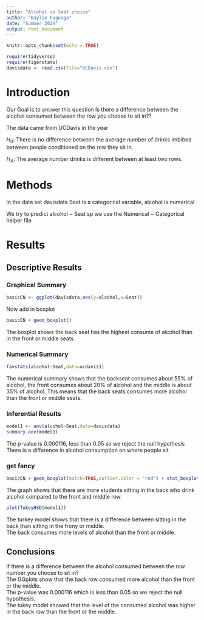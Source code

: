 ```yaml
---
title: "Alcohol vs Seat choice"
author: "Kaylie Fagoaga"
date: "Summer 2024"
output: html_document
---
```


```r
knitr::opts_chunk$set(echo = TRUE)
```

```r
require(tidyverse)
require(tigerstats)
davisdata <- read.csv(file="UCDavis.csv")
```

# Introduction
 Our Goal is to answer this question Is there a difference between the alcohol consumed between the row you choose to sit in??
 
 The data came from UCDavis in the year 
 
 $H_0$: There is no difference between the average number of drinks imbibed between people conditioned on the row they sit in.

$H_A$: The average number drinks is different between at least two rows.

# Methods

In the data set davisdata Seat is a categorical variable, alcohol is numerical

We try to predict alcohol ~ Seat sp we use the Numerical ~ Categorical helper file

# Results

## Descriptive Results 

### Graphical Summary 

```r
basicCN <- ggplot(davisdata,aes(y=alcohol,x=Seat))
```
Now add in boxplot

```r
basicCN + geom_boxplot()
```

The boxplot shows the back seat has the highest consume of alcohol than in the front or middle seats 


### Numerical Summary 

```r
favstats(alcohol~Seat,data=ucdavis1)
```

The numerical summary shows that the backseat consumes about 55% of alcohol, the front consumes about 20% of alcohol and the middle is about 35% of alcohol. This means that the back seats consumes more alcohol than the front or middle seats.  


### Inferential Results 

```r
model1 <- aov(alcohol~Seat,data=davisdata)
summary.aov(model1)
```

The p-value is 0.000116, less than 0.05 so we reject the null hypothesis 
There is a difference in alcohol consumption on where people sit


### get fancy 
```r
basicCN + geom_boxplot(notch=TRUE,outlier.color = "red") + stat_boxplot(geom ='errorbar') + labs(title="Fancy notch boxplot \n with 2 lines")
```
 
The graph shows that there are more students sitting in the back who drink alcohol compared to the front and middle row.  


```r
plot(TukeyHSD(model1))
```

The turkey model shows that there is a difference between sitting in the back than sitting in the frony or middle.    
The back consumes more levels of alcohol than the front or middle.    

## Conclusions
If there is a difference between the alcohol consumed between the row number you choose to sit in?  
The GGplots show that the back row consumed more alcohol than the front or the middle.  
The p-value was 0.000116 which is less than 0.05 so we reject the null hypothesis.   
The tukey model showed that the level of the consumed alcohol was higher in the back row than the front or the middle.   

